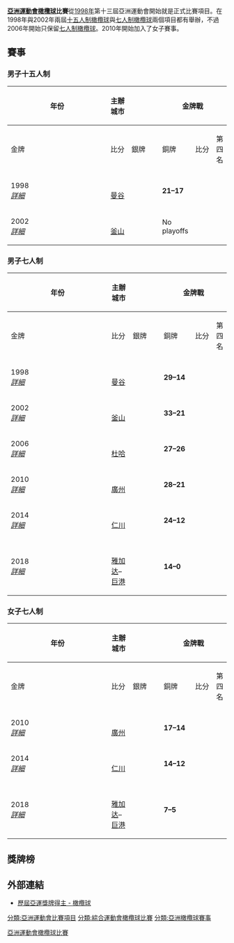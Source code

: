 '''[[亞洲運動會|亞洲運動會]][[橄欖球|橄欖球]]比賽'''從[[1998年亞洲運動會|1998年]]第十三屆亞洲運動會開始就是正式比賽項目。在1998年與2002年兩屆[[橄欖球|十五人制橄欖球]]與[[七人制橄欖球|七人制橄欖球]]兩個項目都有舉辦，不過2006年開始只保留[[七人制橄欖球|七人制橄欖球]]。2010年開始加入了女子賽事。

==賽事==
===男子十五人制===
{| class="wikitable" style="font-size:90%; width: 98%; text-align: center;"
|-
!rowspan=2 width=5%|年份
!rowspan=2 width=10%|主辦城市
!width=1% rowspan=24 bgcolor=ffffff|
!colspan=3|金牌戰
!width=1% rowspan=24 bgcolor=ffffff|
!colspan=3|銅牌戰
|- bgcolor=#EFEFEF
!width=15%|金牌
!width=10%|比分
!width=15%|銀牌
!width=15%|銅牌
!width=10%|比分
!width=15%|第四名
|-style="background: #D0E6FF;"
|1998 <br /> ''[[1998年亞洲運動會橄欖球比賽|詳細]]'' 
|{{flagicon|THA|size=20px}}<br> [[曼谷|曼谷]]
|{{ru-big|KOR}}
|'''21–17'''
|{{ru-big|JPN}}
|{{ru-big|TPE}}
|'''38–20'''
|{{ru-big|SRI}}
|- 
|2002 <br /> ''[[2002年亞洲運動會橄欖球比賽|詳細]]'' 
|{{flagicon|KOR|size=20px}}<br> [[釜山|釜山]]
|{{ru-big|KOR}}
|No playoffs
|{{ru-big|JPN}}
|{{ru-big|TPE}}
|No playoffs
|{{ru-big|SRI}}
|}

===男子七人制===
{| class="wikitable" style="font-size:90%; width: 98%; text-align: center;"
|-
!rowspan=2 width=5%|年份
!rowspan=2 width=10%|主辦城市
!width=1% rowspan=24 bgcolor=ffffff|
!colspan=3|金牌戰
!width=1% rowspan=24 bgcolor=ffffff|
!colspan=3|銅牌戰
|- bgcolor=#EFEFEF
!width=15%|金牌
!width=10%|比分
!width=15%|銀牌
!width=15%|銅牌
!width=10%|比分
!width=15%|第四名
|-style="background: #D0E6FF;"
|1998 <br /> ''[[1998年亞洲運動會橄欖球比賽|詳細]]'' 
|{{flagicon|THA|size=20px}}<br> [[曼谷|曼谷]]
|{{ru7-big|KOR}}
|'''29–14'''
|{{ru7-big|JPN}}
|{{ru7-big|THA}}
|'''19–5'''
|{{ru7-big|TPE}}
|- 
|2002 <br /> ''[[2002年亞洲運動會橄欖球比賽|詳細]]'' 
|{{flagicon|KOR|size=20px}}<br> [[釜山|釜山]]
|{{ru7-big|KOR}}
|'''33–21'''
|{{ru7-big|TPE}}
|{{ru7-big|THA}}
|'''17–14'''
|{{ru7-big|JPN}}
|-style="background: #D0E6FF;"
|2006 <br /> ''[[2006年亞洲運動會七人制橄欖球比賽|詳細]]'' 
|{{flagicon|QAT|size=20px}}<br> [[杜哈|杜哈]]
|{{ru7-big|JPN}}
|'''27–26'''
|{{ru7-big|KOR}}
|{{ru7-big|CHN}}
|'''19–12'''
|{{ru7-big|TPE}}
|- 
|2010 <br /> ''[[2010年亞洲運動會七人制橄欖球比賽|詳細]]'' 
|{{flagicon|CHN|size=20px}}<br> [[廣州|廣州]]
|{{ru7-big|JPN}}
|'''28–21'''
|{{ru7-big|HKG}}
|{{ru7-big|KOR}}
|'''21–14'''
|{{ru7-big|CHN}}
|-style="background: #D0E6FF;"
|2014 <br /> ''[[2014年亞洲運動會七人制橄欖球比賽|詳細]]''
|{{flagicon|KOR}}<br />[[仁川|仁川]]
|{{ru7-big|JPN}}
|'''24–12'''
|{{ru7-big|HKG}}
|{{ru7-big|KOR}}
|'''17–14'''
|{{ru7-big|SRI}}
|-
|2018 <br /> ''[[2018年亞洲運動會七人制橄欖球比賽|詳細]]''
|{{flagicon|INA}}<br />[[雅加达|雅加达]]–[[巨港|巨港]]
|{{ru7-big|HKG}}
|'''14–0'''
|{{ru7-big|JPN}}
|{{ru7-big|KOR}}
|'''36–14'''
|{{ru7-big|SRI}}
|}

===女子七人制===
{| class="wikitable" style="font-size:90%; width: 98%; text-align: center;"
|-
!rowspan=2 width=5%|年份
!rowspan=2 width=10%|主辦城市
!width=1% rowspan=24 bgcolor=ffffff|
!colspan=3|金牌戰
!width=1% rowspan=24 bgcolor=ffffff|
!colspan=3|銅牌戰
|- bgcolor=#EFEFEF
!width=15%|金牌
!width=10%|比分
!width=15%|銀牌
!width=15%|銅牌
!width=10%|比分
!width=15%|第四名 
|-style="background: #D0E6FF;"
|2010 <br /> ''[[2010年亞洲運動會七人制橄欖球比賽|詳細]]''
|{{flagicon|CHN|size=20px}}<br> [[廣州|廣州]]
|{{ruw7-big|KAZ}}
|'''17–14'''
|{{ruw7-big|CHN}}
|{{ruw7-big|THA}}
|'''17–12'''
|{{ruw7-big|HKG}}
|-
|2014 <br /> ''[[2014年亞洲運動會七人制橄欖球比賽|詳細]]''
|{{flagicon|KOR}}<br />[[仁川|仁川]]
|{{ruw7-big|CHN}}
|'''14–12'''
|{{ruw7-big|JPN}}
|{{ruw7-big|KAZ}}
|'''12–0'''
|{{ruw7-big|HKG}}
|-style="background: #D0E6FF;"
|2018 <br /> ''[[2018年亞洲運動會七人制橄欖球比賽|詳細]]''
|{{flagicon|INA}}<br />[[雅加达|雅加达]]–[[巨港|巨港]]
|{{ruw7-big|JPN}}
|'''7–5'''
|{{ruw7-big|CHN}}
|{{ruw7-big|KAZ}}
|'''29–7'''
|{{ruw7-big|THA}}
|}

==獎牌榜==
{{Medals table
 | caption        = 
 | host           = 
 | flag_template  = flagIOC2team
 | event          = 亚洲运动会
 | team           = 
 | gold_JPN = 4 | silver_JPN = 5 | bronze_JPN = 0
 | gold_KOR = 4 | silver_KOR = 1 | bronze_KOR = 3
 | gold_CHN = 1 | silver_CHN = 2 | bronze_CHN = 1
 | gold_HKG = 1 | silver_HKG = 2 | bronze_HKG = 0
 | gold_KAZ = 1 | silver_KAZ = 0 | bronze_KAZ = 2
 | gold_TPE = 0 | silver_TPE = 1 | bronze_TPE = 2
 | gold_THA = 0 | silver_THA = 0 | bronze_THA = 3
}}

==外部連結==
*[http://www.doha-2006.com/gis/menuroot/sports/Rugby_HR.aspx-id=RU.html 歷屆亞運獎牌得主 - 橄欖球]{{Dead link|date=2020年2月 |bot=InternetArchiveBot |fix-attempted=yes }}

{{國際橄欖球}}
{{亞洲運動會項目}}
{{亞洲運動會橄欖球比賽}}

[[Category:亞洲運動會橄欖球比賽|]]
[[分類:亞洲運動會比賽項目|分類:亞洲運動會比賽項目]]
[[分類:綜合運動會橄欖球比賽|分類:綜合運動會橄欖球比賽]]
[[分類:亞洲橄欖球賽事|分類:亞洲橄欖球賽事]]